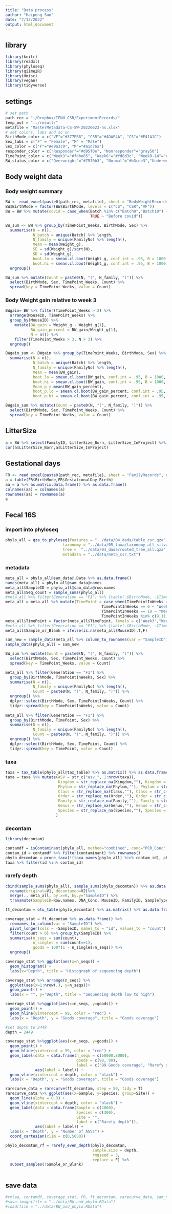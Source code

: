 ```yaml
---
title: "Data process"
author: "Haipeng Sun"
date: "7/13/2022"
output: html_document
---
```


## library
```r
library(knitr)
library(readxl)
library(phyloseq)
library(qiime2R)
library(Hmisc)
library(vegan)
library(tidyverse)
```

## settings
```r
# set path
path_rec = "~/Dropbox/IFNH CSR/ExperimentRecords/"
temp_out = "../result/"
metafile = "MasterMetadata-CS-SW-20220623-hs.xlsx"
# set colors, labs and so on
BirthMode_color = c("VF"="#377EB8", "CSR"="#4DAF4A", "CS"="#E41A1C")
Sex_labs = c("F" = "Female", "M" = "Male")
Sex_color = c("F"="#e9a3c9", "M"="#a1d76a")
responder_color = c("Responder"="#d95f0e", "Nonresponder"="gray50")
TimePoint_color = c("Week3"="#fdbe85", "Week6"="#fd8d3c", "Week9-14"="#e6550d", "Week18"="#a63603")
BW_status_color = c("Overweight"="#7570b3", "Normal"="#b3cde3","Underweight"="#66a61e")
```

## Body weight data
### Body weight summary
```r
BW <- read_excel(paste0(path_rec, metafile), sheet = "BodyWeightRecords", range = "A1:T2009") %>% filter(!is.na(Weight_g))
BW$BirthMode = factor(BW$BirthMode, levels = c("CS", "CSR","VF"))
BW = BW %>% mutate(covid = case_when(Batch %in% c("Batch9","Batch10") ~ "Post covid",
                                     TRUE ~ "Before covid"))

BW_sum <- BW %>% group_by(TimePoint_Weeks, BirthMode, Sex) %>% 
  summarise(N = n(),
            N_batch = unique(Batch) %>% length,
            N_family = unique(FamilyNo) %>% length(),
            Mean = mean(Weight_g), 
            SE = sd(Weight_g)/sqrt(N),
            SD = sd(Weight_g),
            boot.lo = smean.cl.boot(Weight_g, conf.int = .95, B = 1000, na.rm = T, reps = F)[2],
            boot.hi = smean.cl.boot(Weight_g, conf.int = .95, B = 1000, na.rm = T, reps = F)[3]) %>%
  ungroup()

BW_sum %>% mutate(Count = paste0(N, "(", N_family, ")")) %>% 
  select(BirthMode, Sex, TimePoint_Weeks, Count) %>% 
  spread(key = TimePoint_Weeks, value = Count) 
```

### Body Weight gain relative to week 3
```r
BWgain= BW %>% filter(TimePoint_Weeks > 2) %>% 
  arrange(MouseID, TimePoint_Weeks) %>% 
  group_by(MouseID) %>% 
    mutate(BW_gain = Weight_g - Weight_g[1], 
           BW_gain_percent = BW_gain/Weight_g[1],
           N = n()) %>% 
    filter(TimePoint_Weeks > 3, N > 3) %>% 
  ungroup()

BWgain_sum <- BWgain %>% group_by(TimePoint_Weeks, BirthMode, Sex) %>% 
  summarise(N = n(), 
            N_batch = unique(Batch) %>% length, 
            N_family = unique(FamilyNo) %>% length(), 
            Mean = mean(BW_gain), 
            boot.lo = smean.cl.boot(BW_gain, conf.int = .95, B = 1000, na.rm = T, reps = F)[2],
            boot.hi = smean.cl.boot(BW_gain, conf.int = .95, B = 1000, na.rm = T, reps = F)[3],
            Mean_p = mean(BW_gain_percent), 
            boot_p.lo = smean.cl.boot(BW_gain_percent, conf.int = .95, B = 1000, na.rm = T, reps = F)[2],
            boot_p.hi = smean.cl.boot(BW_gain_percent, conf.int = .95, B = 1000, na.rm = T, reps = F)[3])

BWgain_sum %>% mutate(Count = paste0(N, "(", N_family, ")")) %>% 
  select(BirthMode, Sex, TimePoint_Weeks, Count) %>% 
  spread(key = TimePoint_Weeks, value = Count)
```
## LitterSize
```r
a = BW %>% select(FamilyID, LitterSize_Born, LitterSize_InProject) %>% unique()
cor(a$LitterSize_Born,a$LitterSize_InProject)
```

## Gestational days 
```r
FR <- read_excel(paste0(path_rec, metafile), sheet = "FamilyRecords", na = c("","NA"), range = "A1:V145")
a = table(FR$BirthMode,FR$GestationalDay_Birth)
aa = a %>% as.matrix.data.frame() %>% as.data.frame()
colnames(aa) = colnames(a)
rownames(aa) = rownames(a)
a
```

## Fecal 16S
### import into phyloseq
```r
phylo_all = qza_to_phyloseq(features = "../data/04_dada/table_csr.qza",
                         taxonomy = "../data/05_taxa/taxonomy_all_silva138.qza",
                         tree =  "../data/04_dada/rooted_tree_all.qza",
                         metadata = "../data/meta_csr.txt")
```

### metadata
```r
meta_all = phylo_all@sam_data@.Data %>% as.data.frame()
names(meta_all) = phylo_all@sam_data@names
meta_all$SampleID = phylo_all@sam_data@row.names
meta_all$Seq_count = sample_sums(phylo_all)
#meta_all %>% filter(Generation == "F1") %>% {table(.$BirthMode, .$TimePointInWeeks)}
meta_all = meta_all %>% mutate(TimePoint = case_when(TimePointInWeeks == 3 ~ "Week3",
                                          TimePointInWeeks == 6 ~ "Week6",
                                          TimePointInWeeks == 18 ~ "Week18",
                                          TimePointInWeeks %in% c(9,11,12,14) ~ "Week9-14"))
meta_all$TimePoint = factor(meta_all$TimePoint, levels = c("Week3","Week6","Week9-14","Week18"),ordered = T)
#meta_all %>% filter(Generation == "F1") %>% {table(.$BirthMode, .$TimePoint)}
meta_all$Sample_or_Blank = ifelse(is.na(meta_all$MouseID),T,F)

sam_new = sample_data(meta_all %>% column_to_rownames(var = "SampleID"))
sample_data(phylo_all) = sam_new

BW_sum %>% mutate(Count = paste0(N, "(", N_family, ")")) %>% 
  select(BirthMode, Sex, TimePoint_Weeks, Count) %>% 
  spread(key = TimePoint_Weeks, value = Count) 

meta_all %>% filter(Generation == "F1") %>% 
  group_by(BirthMode, TimePointInWeeks, Sex) %>% 
  summarise(N = n(),
            N_family = unique(FamilyNo) %>% length(),
            Count = paste0(N, "(", N_family, ")")) %>%
  ungroup() %>% 
  dplyr::select(BirthMode, Sex, TimePointInWeeks, Count) %>% 
  tidyr::spread(key = TimePointInWeeks, value = Count) 
  
meta_all %>% filter(Generation == "F1") %>% 
  group_by(BirthMode, TimePoint, Sex) %>% 
  summarise(N = n(),
            N_family = unique(FamilyNo) %>% length(),
            Count = paste0(N, "(", N_family, ")")) %>%
  ungroup() %>% 
  dplyr::select(BirthMode, Sex, TimePoint, Count) %>% 
  tidyr::spread(key = TimePoint, value = Count) 
```

### taxa
```r
taxa = tax_table(phylo_all@tax_table) %>% as.matrix() %>% as.data.frame() %>% rownames_to_column(var = "id")
taxa = taxa %>% mutate(ASV = str_c("asv_", 1:nrow(taxa)),
                       Kingdom = str_replace_na(Kingdom,""), Kingdom = str_c("k_",Kingdom),
                       Phylum = str_replace_na(Phylum,""), Phylum = str_c("p_",Phylum),
                       Class = str_replace_na(Class,""), Class = str_c("c_",Class),
                       Order = str_replace_na(Order,""), Order = str_c("o_",Order),
                       Family = str_replace_na(Family,""), Family = str_c("f_",Family),
                       Genus = str_replace_na(Genus,""), Genus = str_c("g_",Genus),
                       Species = str_replace_na(Species,""), Species = str_c("s_",Species)
                      )
```

### decontam
```r
library(decontam)

contamdf = isContaminant(phylo_all, method="combined", conc="PCR_Conc",neg="Sample_or_Blank" )
contam_id = contamdf %>% filter(contaminant) %>% rownames()
phylo_decomtan = prune_taxa(!(taxa_names(phylo_all) %in% contam_id), phylo_all)
taxa %>% filter(id %in% contam_id)
```

### rarefy depth
```r
cbind(sample_sums(phylo_all), sample_sums(phylo_decomtan)) %>% as.data.frame() %>% 
  rename(original=V1, decontamed=V2)%>%
  merge(., meta_all, by.x=0, by.y="SampleID") %>% 
  transmute(SampleID=Row.names, DNA_Conc, MouseID, FamilyID, SampleType, TimePointInWeeks, Generation, BirthMode, original, decontamed) %>% arrange(decontamed) %>% head(n = 20)

ft_decontam = otu_table(phylo_decomtan) %>% as.matrix() %>% as.data.frame() %>% t()

coverage_stat = ft_decontam %>% as.data.frame() %>% 
  rownames_to_column(var = "SampleID") %>% 
  pivot_longer(cols = -SampleID, names_to = "id", values_to = "count") %>% 
  filter(count > 0) %>% group_by(SampleID) %>%
  summarise(n_seqs = sum(count),
            n_singles = sum(count==1),
            goods = 100*(1 - n_singles/n_seqs)) %>% 
  ungroup()

coverage_stat %>% ggplot(aes(x=n_seqs)) + 
  geom_histogram() + 
  labs(x="Depth", title = "Histograph of sequencing depth") 

coverage_stat %>% arrange(n_seqs) %>%
  ggplot(aes(x=1:nrow(.), y=n_seqs))+ 
  geom_point() + 
  labs(x = "", y="Depth", title = "Sequencing depth low to high")

coverage_stat %>%ggplot(aes(x=n_seqs, y=goods)) + 
  geom_point() + 
  geom_hline(yintercept = 99, color = "red") + 
  labs(x = "Depth", y = "Goods coverage", title = "Goods coverage")

#set depth to 2449 
depth = 2449

coverage_stat %>%ggplot(aes(x=n_seqs, y=goods)) + 
  geom_point() + 
  geom_hline(yintercept = 99, color = "red") + 
  geom_label(data = data.frame(n_seqs = c(60000,8000), 
                               goods = c(98, 80), 
                               label = c("99 Goods coverage", "Rarefy depth")), 
             aes(label = label)) + 
  geom_vline(xintercept = depth, color = "black") + 
  labs(x = "Depth", y = "Goods coverage", title = "Goods coverage")

rarecurve_data = rarecurve(ft_decontam, step = 50, tidy = T)
rarecurve_data %>% ggplot(aes(x=Sample, y=Species, group=Site)) + 
  geom_line(alpha = 0.3) + 
  geom_vline(xintercept = depth, color = "black") + 
  geom_label(data = data.frame(Sample = c(2000), 
                               Species = c(300), 
                               Site = "",
                               label = c("Rarefy depth")), 
             aes(label = label)) + 
  labs(x = "Depth", y = "Number of ASVs") + 
  coord_cartesian(xlim = c(0,5000)) 

phylo_decomtan_rf = rarefy_even_depth(phylo_decomtan, 
                                      sample.size = depth, 
                                      rngseed = 3, 
                                      replace = F) %>%
  subset_samples(!Sample_or_Blank)
  
```

## save data
```r
#rm(aa, contamdf, coverage_stat, FR, ft_decontam, rarecurve_data, sam_new, a, contam_id)
#save.image(file = "../data/BW_and_phylo.RData")
#load(file = "../data/BW_and_phylo.RData")
```

















